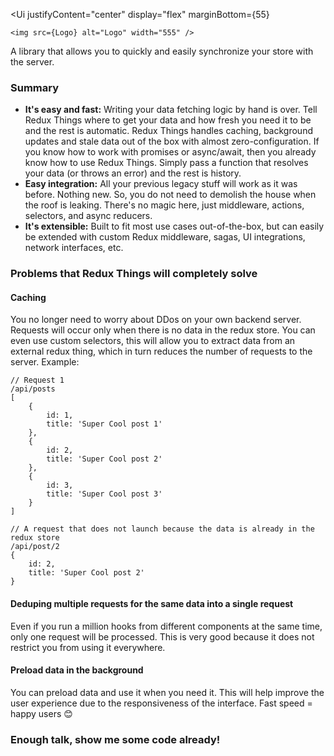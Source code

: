 
<Meta title="Introduction" />

<Ui
    justifyContent="center"
    display="flex"
    marginBottom={55}
>
    <img src={Logo} alt="Logo" width="555" />
</Ui>

A library that allows you to quickly and easily synchronize your store with the server.

### Summary

* **It's easy and fast:** Writing your data fetching logic by hand is over. Tell Redux Things where to get your data and how fresh you need it to be and the rest is automatic. Redux Things handles caching, background updates and stale data out of the box with almost zero-configuration. If you know how to work with promises or async/await, then you already know how to use Redux Things. Simply pass a function that resolves your data (or throws an error) and the rest is history.
* **Easy integration:** All your previous legacy stuff will work as it was before. Nothing new. So, you do not need to demolish the house when the roof is leaking. There's no magic here, just middleware, actions, selectors, and async reducers.
* **It's extensible:** Built to fit most use cases out-of-the-box, but can easily be extended with custom Redux middleware, sagas, UI integrations, network interfaces, etc.

### Problems that Redux Things will completely solve

#### Caching 
You no longer need to worry about DDos on your own backend server. Requests will occur only when there is no data in the redux store. You can even use custom selectors, this will allow you to extract data from an external redux thing, which in turn reduces the number of requests to the server. Example:

```
// Request 1
/api/posts
[
    {
        id: 1,
        title: 'Super Cool post 1'
    },
    {
        id: 2,
        title: 'Super Cool post 2'
    },
    {
        id: 3,
        title: 'Super Cool post 3'
    }
]

// A request that does not launch because the data is already in the redux store
/api/post/2
{
    id: 2,
    title: 'Super Cool post 2'
}
```

#### Deduping multiple requests for the same data into a single request
Even if you run a million hooks from different components at the same time, only one request will be processed. This is very good because it does not restrict you from using it everywhere.

#### Preload data in the background
You can preload data and use it when you need it. This will help improve the user experience due to the responsiveness of the interface. Fast speed = happy users 😊

### Enough talk, show me some code already!
